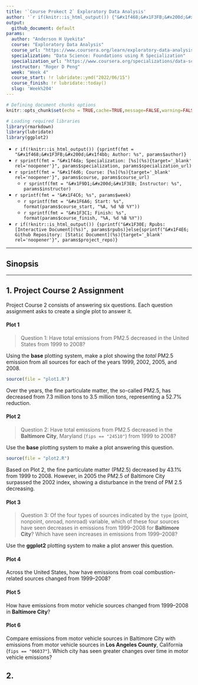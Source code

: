 ```yaml
---
title: '`Course Prokect 2` Exploratory Data Analysis'
author: '`r if(knitr::is_html_output()) {"&#x1f468;&#x1F3FB;&#x200d;&#x1f4bb; Anderson H Uyekita"} else {NULL}`'
output:
  github_document: default
params:
  author: "Anderson H Uyekita"
  course: "Exploratory Data Analysis"
  course_url: "https://www.coursera.org/learn/exploratory-data-analysis"
  specialization: "Data Science: Foundations using R Specialization"
  specialization_url: "https://www.coursera.org/specializations/data-science-foundations-r"
  instructor: "Roger D Peng"
  week: "Week 4"
  course_start: !r lubridate::ymd("2022/06/15")
  course_finish: !r lubridate::today()
  slug: 'Week%204'
---
```


```r
# Defining document chunks options
knitr::opts_chunk$set(echo = TRUE,cache=TRUE,message=FALSE,warning=FALSE)

# Loading required libraries
library(rmarkdown)
library(lubridate)
library(ggplot2)
```

* `r if(!knitr::is_html_output()) {sprintf(fmt = "&#x1f468;&#x1F3FB;&#x200d;&#x1f4bb; Author: %s", params$author)}`
* `r sprintf(fmt = "&#x1f4da; Specialization: [%s](%s){target='_blank' rel='noopener'}", params$specialization, params$specialization_url)`
* `r sprintf(fmt = "&#x1f4d6; Course: [%s](%s){target='_blank' rel='noopener'}", params$course, params$course_url)`
    * `r sprintf(fmt = "&#x1F9D1;&#x200d;&#x1F3EB; Instructor: %s", params$instructor)`
* `r sprintf(fmt = "&#x1F4C6; %s", params$week)`
    * `r sprintf(fmt = "&#x1F6A6; Start: %s", format(params$course_start, "%A, %d %B %Y"))`
    * `r sprintf(fmt = "&#x1F3C1; Finish: %s", format(params$course_finish, "%A, %d %B %Y"))`
* `r if(!knitr::is_html_output()) {sprintf("&#x1F30E; Rpubs: [Interactive Document](%s)", params$rpubs)}else{sprintf("&#x1F4E6; Github Repository: [Static Document](%s){target='_blank' rel='noopener'}", params$project_repo)}`

--------------------------------------------------------------------------------

## Sinopsis



--------------------------------------------------------------------------------

## 1. Project Course 2 Assignment

Project Course 2 consists of answering six questions. Each question assignment asks to create a single plot to answer it.

#### Plot 1

> Question 1: Have total emissions from PM2.5 decreased in the United States from 1999 to 2008?

Using the **base** plotting system, make a plot showing the *total* PM2.5 emission from all sources for each of the years 1999, 2002, 2005, and 2008.

```r
source(file = "plot1.R")
```

[](./plot1.png)

Over the years, the fine particulate matter, the so-called PM2.5, has decreased from 7.3 million tons to 3.5 million tons, representing a 52.7% reduction.

#### Plot 2

> Question 2: Have total emissions from PM2.5 decreased in the **Baltimore City**, Maryland (`fips == "24510"`) from 1999 to 2008?

Use the **base** plotting system to make a plot answering this question.

```r
source(file = "plot2.R")
```

[](./plot2.png)

Based on Plot 2, the fine particulate matter (PM2.5) decreased by 43.1% from 1999 to 2008. However, in 2005 the PM2.5 of Baltimore City surpassed the 2002 index, showing a disturbance in the trend of PM 2.5 decreasing.

#### Plot 3

> Question 3: Of the four types of sources indicated by the `type` (point, nonpoint, onroad, nonroad) variable, which of these four sources have seen decreases in emissions from 1999–2008 for **Baltimore City**? Which have seen increases in emissions from 1999–2008?



Use the **ggplot2** plotting system to make a plot answer this question.




#### Plot 4

Across the United States, how have emissions from coal combustion-related sources changed from 1999–2008?




#### Plot 5

How have emissions from motor vehicle sources changed from 1999–2008 in **Baltimore City**?



#### Plot 6

Compare emissions from motor vehicle sources in Baltimore City with emissions from motor vehicle sources in **Los Angeles County**, California (`fips == "06037"`). Which city has seen greater changes over time in motor vehicle emissions?


## 2. 
